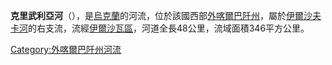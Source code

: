 '''克里武利亞河'''（{{lang-uk|Кривуля}}），是[[烏克蘭|烏克蘭]]的河流，位於該國西部[[外喀爾巴阡州|外喀爾巴阡州]]，屬於[[伊爾沙夫卡河|伊爾沙夫卡河]]的右支流，流經[[伊爾沙瓦區|伊爾沙瓦區]]，河道全長48公里，流域面積346平方公里。

{{DEFAULTSORT:Кривуля (притока Іршави)}}
[[Category:外喀爾巴阡州河流|Category:外喀爾巴阡州河流]]


{{Ukraine-river-stub}}